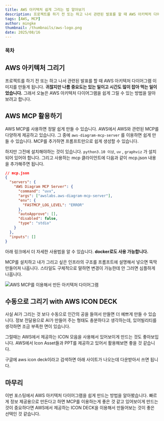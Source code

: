 ```yaml
---
title: AWS 아키텍처 쉽게 그리는 법 알아보기
description: 프로젝트를 하기 전 또는 하고 나서 관련된 발표를 할 때 AWS 아키텍처 다이어그램 이미지를 만들게 됩니다. 귀찮지만 나름 중요도는 있는 일이고 시간도 많이 잡아 먹는 일이었습니다. 그래서 오늘은 AWS 아키텍처 다이어그램을 쉽게 그릴 수 있는 방법을 알아보려고 합니다.
tags: [AWS, MCP]
author: mingke
thumbnail: /thumbnails/aws-logo.png
date: 2025/08/16
---
```


### 목차

## AWS 아키텍처 그리기

프로젝트를 하기 전 또는 하고 나서 관련된 발표를 할 때 AWS 아키텍처 다이어그램 이미지를 만들게 됩니다. **귀찮지만 나름 중요도는 있는 일이고 시간도 많이 잡아 먹는 일이었습니다.** 그래서 오늘은 AWS 아키텍처 다이어그램을 쉽게 그릴 수 있는 방법을 알아보려고 합니다.

## AWS MCP 활용하기

AWS MCP를 사용하면 정말 쉽게 만들 수 있습니다. AWS에서 AWS와 관련된 MCP를 다양하게 제공하고 있습니다. 그 중에 `aws-diagram-mcp-server` 를 이용하면 쉽게 만들 수 있습니다. MCP를 추가하면 프롬프트만으로 쉽게 생성할 수 있습니다.

하지만 그전에 설치해야하는 것이 있습니다. `python3.10 이상`, `uv` , `graphviz` 가 설치되어 있어야 합니다. 그리고 사용하는 mcp 클라이언트에 다음과 같이 mcp.json 내용을 추가해주면 됩니다.

```json
// mcp.json
{
  "servers": {
    "AWS Diagram MCP Server": {
      "command": "uvx",
      "args": ["awslabs.aws-diagram-mcp-server"],
      "env": {
        "FASTMCP_LOG_LEVEL": "ERROR"
      },
      "autoApprove": [],
      "disabled": false,
      "type": "stdio"
    }
  },
  "inputs": []
}
```

아래 링크에서 더 자세한 사용법을 알 수 있습니다. **docker로도 사용 가능합니다.**

<Link url="https://github.com/awslabs/mcp/tree/main/src/aws-diagram-mcp-server" />

MCP를 설치하고 내가 그리고 싶은 인프라의 구조를 프롬프트에 설명해서 넣으면 뚝딱 만들어져 나옵니다. 스타일도 구체적으로 말하면 변경이 가능한데 안 그러면 심플하게 나옵니다.

<Image
  src="/others/03.png"
  alt="AWS MCP를 이용해서 만든 아키텍처 다이어그램"
  caption="AWS MCP를 이용해서 만든 아키텍처 다이어그램"
/>

<Ads />

## 수동으로 그리기 with AWS ICON DECK

사실 AI가 그리는 것 보다 수동으로 인간의 공을 들여서 만들면 더 예쁘게 만들 수 있습니다. 정보 전달용으로 AI가 만들어 주는 형태도 충분하다고 생각하는데, 있어빌리티를 생각하면 조금 부족한 면이 있습니다.

그럴때는 AWS에서 제공하는 ICON 모음을 사용해서 있어보이게 만드는 것도 좋아보입니다. AWS에서 Icon Asset들과 PPT를 제공하고 있어서 활용해보면 좋을 것 같습니다.

구글에 aws icon deck이라고 검색하면 아래 사이트가 나오는데 다운받아서 쓰면 됩니다.

<Link url="https://aws.amazon.com/architecture/icons/?nc1=h_ls" />

## 마무리

이번 포스팅에서 AWS 아키텍처 다이어그램을 쉽게 만드는 방법을 알아봤습니다. 빠르게 정보 제공용으로 만든다고 하면 MCP를 이용하는게 좋은 것 같고 있어보이게 만드는 것이 중요하다면 AWS에서 제공하는 ICON DECK을 이용해서 만들어보는 것이 좋은 선택인 것 같습니다.

<Link url="https://chaechae.life/blog/aws-service-resource" />
